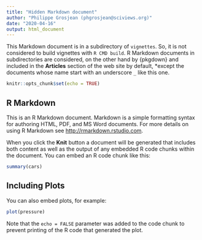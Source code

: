 ```yaml
---
title: "Hidden Markdown document"
author: "Philippe Grosjean (phgrosjean@sciviews.org)"
date: "2020-04-16"
output: html_document
---
```


This Markdown document is in a subdirectory of `vignettes`. So, it is not considered to build vignettes with `R CMD build`. R Markdown documents in subdirectories are considered, on the other hand by {pkgdown} and included in the **Articles** section of the web site by default, *except the documents whose name start with an underscore `_` like this one.

```r
knitr::opts_chunk$set(echo = TRUE)
```

## R Markdown

This is an R Markdown document. Markdown is a simple formatting syntax for authoring HTML, PDF, and MS Word documents. For more details on using R Markdown see <http://rmarkdown.rstudio.com>.

When you click the **Knit** button a document will be generated that includes both content as well as the output of any embedded R code chunks within the document. You can embed an R code chunk like this:

```r
summary(cars)
```

## Including Plots

You can also embed plots, for example:

```r
plot(pressure)
```

Note that the `echo = FALSE` parameter was added to the code chunk to prevent printing of the R code that generated the plot.
